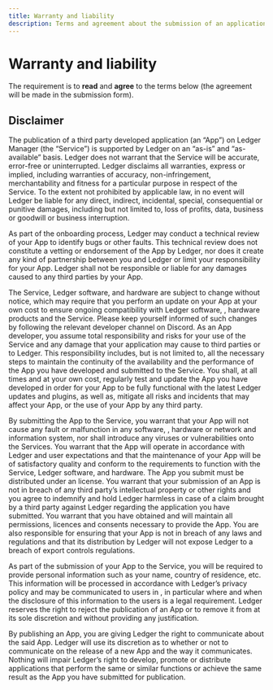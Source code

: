 ```yaml
---
title: Warranty and liability
description: Terms and agreement about the submission of an application.
---
```



# Warranty and liability

The requirement is to **read** and **agree** to the terms below (the agreement will be made in the submission form).

## Disclaimer

The publication of a third party developed application (an “App”) on Ledger Manager (the “Service”) is supported by Ledger on an “as-is” and “as-available” basis. Ledger does not warrant that the Service will be accurate, error-free or uninterrupted. Ledger disclaims all warranties, express or implied, including warranties of accuracy, non-infringement, merchantability and fitness for a particular purpose in respect of the Service. To the extent not prohibited by applicable law, in no event will Ledger be liable for any direct, indirect, incidental, special, consequential or punitive damages, including but not limited to, loss of profits, data, business or goodwill or business interruption. 

As part of the onboarding process, Ledger may conduct a technical review of your App to identify bugs or other faults. This technical review does not constitute a vetting or endorsement of the App by Ledger, nor does it create any kind of partnership between you and Ledger or limit your responsibility for your App. Ledger shall not be responsible or liable for any damages caused to any third parties by your App.

The Service, Ledger software, <Glossary word="firmware"></Glossary> and hardware are subject to change without notice, which may require that you perform an update on your App at your own cost to ensure ongoing compatibility with Ledger software, <Glossary word="firmware"></Glossary>, hardware products and the Service. Please keep yourself informed of such changes by following the relevant developer channel on Discord.
As an App developer, you assume total responsibility and risks for your use of the Service and any damage that your application may cause to third parties or to Ledger. This responsibility includes, but is not limited to, all the necessary steps to maintain the continuity of the availability and the performance of the App you have developed and submitted to the Service. You shall, at all times and at your own cost, regularly test and update the App you have developed in order for your App to be fully functional with the latest Ledger updates and plugins, as well as, mitigate all risks and incidents that may affect your App, or the use of your App by any third party.

By submitting the App to the Service, you warrant that your App will not cause any fault or malfunction in any software, <Glossary word="firmware"></Glossary>, hardware or network and information system, nor shall introduce any viruses or vulnerabilities onto the Services. You warrant that the App will operate in accordance with Ledger and user expectations and that the maintenance of your App will be of satisfactory quality and conform to the requirements to function with the Service, Ledger software, <Glossary word="firmware"></Glossary> and hardware.
The App you submit must be distributed under an <Glossary word="open source"></Glossary> license. You warrant that your submission of an App is not in breach of any third party’s intellectual property or other rights and you agree to indemnify and hold Ledger harmless in case of a claim brought by a third party against Ledger regarding the application you have submitted. You warrant that you have obtained and will maintain all permissions, licences and consents necessary to provide the App. You are also responsible for ensuring that your App is not in breach of any laws and regulations and that its distribution by Ledger will not expose Ledger to a breach of export controls regulations.

As part of the submission of your App to the Service, you will be required to provide personal information such as your name, country of residence, etc. This information will be processed in accordance with Ledger’s privacy policy and may be communicated to users in <Glossary word="Ledger Live"></Glossary>, in particular where and when the disclosure of this information to the users is a legal requirement.
Ledger reserves the right to reject the publication of an App or to remove it from <Glossary word="Ledger Live"></Glossary> at its sole discretion and without providing any justification.

By publishing an App, you are giving Ledger the right to communicate about the said App. Ledger will use its discretion as to whether or not to communicate on the release of a new App and the way it communicates.
Nothing will impair Ledger’s right to develop, promote or distribute applications that perform the same or similar functions or achieve the same result as the App you have submitted for publication.


